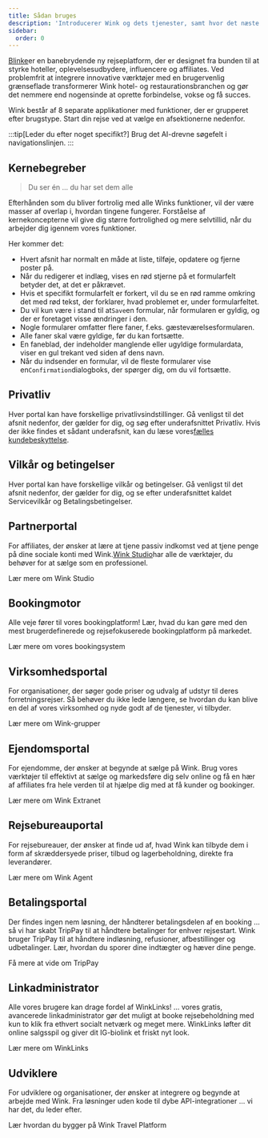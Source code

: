 ```yaml
---
title: Sådan bruges
description: 'Introducerer Wink og dets tjenester, samt hvor det næste skridt er.'
sidebar:
  order: 0
---
```


[Blinke](https://wink.travel)er en banebrydende ny rejseplatform, der er designet fra bunden til at styrke hoteller, oplevelsesudbydere, influencere og affiliates. Ved problemfrit at integrere innovative værktøjer med en brugervenlig grænseflade transformerer Wink hotel- og restaurationsbranchen og gør det nemmere end nogensinde at oprette forbindelse, vokse og få succes.

Wink består af 8 separate applikationer med funktioner, der er grupperet efter brugstype.
Start din rejse ved at vælge en af ​​sektionerne nedenfor.

:::tip\[Leder du efter noget specifikt?]
Brug det AI-drevne søgefelt i navigationslinjen.
:::

## Kernebegreber

> Du ser én ... du har set dem alle

Efterhånden som du bliver fortrolig med alle Winks funktioner, vil der være masser af overlap i, hvordan tingene fungerer.
Forståelse af kernekoncepterne vil give dig større fortrolighed og mere selvtillid, når du arbejder dig igennem vores funktioner.

Her kommer det:

* Hvert afsnit har normalt en måde at liste, tilføje, opdatere og fjerne poster på.
* Når du redigerer et indlæg, vises en rød stjerne<Badge text="*" variant="danger" size="large" />
  på et formularfelt betyder det, at det er påkrævet.
* Hvis et specifikt formularfelt er forkert, vil du se en rød ramme omkring det med rød tekst, der forklarer, hvad problemet er, under formularfeltet.
* Du vil kun være i stand til at`Save`en formular, når formularen er gyldig, og der er foretaget visse ændringer i den.
* Nogle formularer omfatter flere faner, f.eks. gæsteværelsesformularen.
* Alle faner skal være gyldige, før du kan fortsætte.
* En faneblad, der indeholder manglende eller ugyldige formulardata, viser en gul trekant<Badge text="⚠️" variant="caution" size="large" />
  ved siden af ​​dens navn.
* Når du indsender en formular, vil de fleste formularer vise en`Confirmation`dialogboks, der spørger dig, om du vil fortsætte.

## Privatliv

Hver portal kan have forskellige privatlivsindstillinger. Gå venligst til det afsnit nedenfor, der gælder for dig, og søg efter underafsnittet Privatliv. Hvis der ikke findes et sådant underafsnit, kan du læse vores[fælles kundebeskyttelse](/booking-engine/privacy).

## Vilkår og betingelser

Hver portal kan have forskellige vilkår og betingelser. Gå venligst til det afsnit nedenfor, der gælder for dig, og se efter underafsnittet kaldet Servicevilkår og Betalingsbetingelser.

## Partnerportal

For affiliates, der ønsker at lære at tjene passiv indkomst ved at tjene penge på dine sociale konti med Wink.[Wink Studio](https://studio.wink.travel)har alle de værktøjer, du behøver for at sælge som en professionel.

<LinkButton href="/studio/what-is-studio">
  Lær mere om Wink Studio
</LinkButton>


## Bookingmotor

Alle veje fører til vores bookingplatform! Lær, hvad du kan gøre med den mest brugerdefinerede og rejsefokuserede bookingplatform på markedet.

<LinkButton href="/booking-engine/in-a-nutshell">
  Lær mere om vores bookingsystem
</LinkButton>


## Virksomhedsportal

For organisationer, der søger gode priser og udvalg af udstyr til deres forretningsrejser. Så behøver du ikke lede længere, se hvordan du kan blive en del af vores virksomhed og nyde godt af de tjenester, vi tilbyder.

<LinkButton href="/corporate/what-is-group">
  Lær mere om Wink-grupper
</LinkButton>


## Ejendomsportal

For ejendomme, der ønsker at begynde at sælge på Wink. Brug vores værktøjer til effektivt at sælge og markedsføre dig selv online og få en hær af affiliates fra hele verden til at hjælpe dig med at få kunder og bookinger.

<LinkButton href="/extranet/what-is-extranet">
  Lær mere om Wink Extranet
</LinkButton>


## Rejsebureauportal

For rejsebureauer, der ønsker at finde ud af, hvad Wink kan tilbyde dem i form af skræddersyede priser, tilbud og lagerbeholdning, direkte fra leverandører.

<LinkButton href="/travel-agent/what-is-agent">
  Lær mere om Wink Agent
</LinkButton>


## Betalingsportal

Der findes ingen nem løsning, der håndterer betalingsdelen af ​​en booking ... så vi har skabt TripPay til at håndtere betalinger for enhver rejsestart. Wink bruger TripPay til at håndtere indløsning, refusioner, afbestillinger og udbetalinger.
Lær, hvordan du sporer dine indtægter og hæver dine penge.

<LinkButton href="/payment/what-is-trip-pay">
  Få mere at vide om TripPay
</LinkButton>


## Linkadministrator

Alle vores brugere kan drage fordel af WinkLinks! ... vores gratis, avancerede linkadministrator gør det muligt at booke rejsebeholdning med kun to klik fra ethvert socialt netværk og meget mere.
WinkLinks løfter dit online salgsspil og giver dit IG-biolink et friskt nyt look.

<LinkButton href="/link-manager/wink-links">
  Lær mere om WinkLinks
</LinkButton>


## Udviklere

For udviklere og organisationer, der ønsker at integrere og begynde at arbejde med Wink. Fra løsninger uden kode til dybe API-integrationer ... vi har det, du leder efter.

<LinkButton href="/developers/build-on-wink">
  Lær hvordan du bygger på Wink Travel Platform
</LinkButton>

